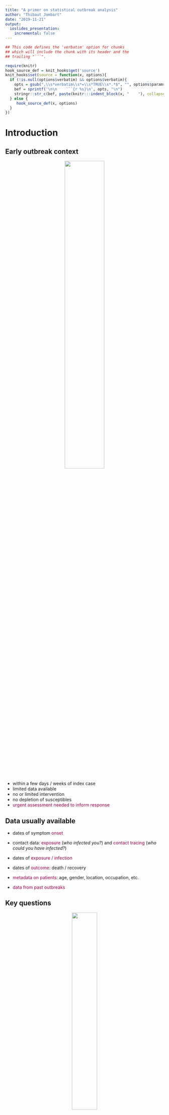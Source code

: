 ```yaml
---
title: "A primer on statistical outbreak analysis"
author: "Thibaut Jombart"
date: "2019-11-21"
output:
  ioslides_presentation:
    incremental: false
---
```




```r
## This code defines the 'verbatim' option for chunks
## which will include the chunk with its header and the
## trailing "```".

require(knitr)
hook_source_def = knit_hooks$get('source')
knit_hooks$set(source = function(x, options){
  if (!is.null(options$verbatim) && options$verbatim){
    opts = gsub(",\\s*verbatim\\s*=\\s*TRUE\\s*.*$", "", options$params.src)
    bef = sprintf('\n\n    ```{r %s}\n', opts, "\n")
    stringr::str_c(bef, paste(knitr:::indent_block(x, "    "), collapse = '\n'), "\n    ```\n")
  } else {
     hook_source_def(x, options)
  }
})
```




# Introduction

## Early outbreak context 

<center>
<img src="../../img/slides/who-shoc-room.jpg" width="50%">
</center>

- within a few days / weeks of index case
- limited data available
- no or limited intervention
- no depletion of susceptibles
- <font color="#99004d">urgent assessment needed to inform response</font>



## Data usually available

- dates of symptom <font color="#99004d">onset</font>

- contact data: <font color="#99004d">exposure</font> (*who infected you?*) and <font color="#99004d">contact tracing</font> (*who could you have infected?*)

- dates of <font color="#99004d">exposure / infection</font>

- dates of <font color="#99004d">outcome</font>: death / recovery

- <font color="#99004d">metadata on patients</font>: age, gender, location, occupation, etc.

- <font color="#99004d">data from past outbreaks</font>



## Key questions

<center>
<img src="../../img/slides/questions.png" width="40%">
</center>

Disease-dependent, but generally includes:

- How fast is it growing?
- What is driving the epidemic growth?
- What is the case fatality ratio?
- Who is most severely affected?
- How many cases should we expect in the next days / weeks?
- ...





# Refresher on statistics

## Some basic definitions

> - <font color="#99004d">**population**</font>: set of all possible observations of a given process/entity
<br>**example**: all possible cases of cholera in location *xxx* 

> - <font color="#99004d">**sample**</font>: subset of the *population*
<br>**example**: all cases of cholera in *xxx* reported last week

> - a <font color="#99004d">**statistic**</font>: quantity used to describe *sample* / *population*
<br>**example**: % of fatalities in cholera cases in *xxx* last week

> - <font color="#99004d">**inference**</font>: statement about *population(s)* from *sample(s)*
<br>**example**: % of fatalities in cholera cases in *xxx* is greater than in *yyy*




## Population, sample, uncertainty

<center>
<img src="../../img/slides/sampling.png" width="90%">
</center>




## Uncertainty *vs* variability

<center>
<img src="../../img/slides/uncertainty_vs_variability.png" width="90%">
</center>




## Good statistical practices

<center>
<img src="../../img/slides/bad_stats_kill_kittens.png" width="60%">
</center>

<br>

> - when presenting <font color="#99004d">**estimates**</font>, show the
associated <font color="#99004d">**uncertainty**</font>

> - always <font color="#99004d">**show the data**</font> when possible (not just a model)

> - account for the <font color="#99004d">**variability**</font> in the data




## Bad practice example 1 {.smaller}

<center>
<img src="../../img/slides/bad_stats_practice_1.png" width="100%">
</center>

Source: Ebola response epicell weekly presentation, Goma (DRC), 19 June 2019





## Bad practice example 2 {.smaller}

<center>
<img src="../../img/slides/bad_stats_practice_2.png" width="100%">
</center>

**Source:** Ebola response epicell weekly presentation, Goma (DRC), 29 May 2019





## Bad practice example 3 {.smaller}

<center>
<img src="../../img/slides/bad_stats_practice_3.png" width="100%">
</center>

**Source:** Ebola response epicell weekly presentation, Goma (DRC), 29 May 2019





# Estimating key delays

## The incubation period

**Definition:** time interval between the <font color="#99004d">date on
infection</font> and the date of <font color="#99004d">symptom onset</font>

<center>
<img src="../../img/slides/incubation-period.jpg" width="50%">
</center>



## The serial interval

**Definition:** time interval between <font color="#99004d">onset of
symptoms</font> in primary and secondary cases.

<center>
<img src="../../img/slides/serial-interval.jpg" width="70%">
</center>



## The generation time

**Definition:** time interval between <font color="#99004d">date of
infections</font> in primary and secondary cases.

<center>
<img src="../../img/slides/generation-time.jpg" width="70%">
</center>



## Estimating the underlying distribution

From empirical distribution (data) to estimated distribution.

<center>
<img src="../../img/slides/underlying-distribution.jpg" width="50%">
</center>

- choose type of distribution (e.g. normal, Poisson, Gamma)

- find $\theta_x$ which maximise $p(x)$, i.e. the <font color="#99004d">likelihood</font>

- visually: best fit between bars (data) and curve (distribution)



## Reminder: what is a likelihood?

<center>
<img src="../../img/slides/likelihood.png" width="85%">

> A <font color="#99004d">relative measure</font> of <font color="#99004d">fit</font> between <font color="#99004d">data</font> and <font color="#99004d">model</font>

</center>


## Discretising continuous distributions

Using continuous distributions to model discrete variables:

<center>
<img src="../../img/slides/discretisation.jpg" width="70%">
</center>



## Fitting discretised Gamma distributions for delays

- <font color="#99004d">flexible</font> distribution (many shapes possibles)

- 2 parameters: *shape*, *scale*

- alternatively: *mean*, *coefficient of variation*

- typical choice for <font color="#99004d">delay</font> distributions

- needs to be <font color="#99004d">discretised</font>




# Estimating mortality

## Case fatality ratio

**Definition:** the <font color="#99004d">proportion</font> of cases who die of
the infection.

<br>

<center>
<img src="../../img/slides/cfr.jpg" width="70%">
</center>



## Associated uncertainty {.small}

- CFR = <font color="#99004d">mean</font> number of death per case $\rightarrow$
  confidence interval is <font color="#99004d">Normally distributed</font>

<center>
<img src="../../img/slides/CI-CFR.jpg" width="60%">
</center>

- standard error: $s_{CFR} = \sqrt{\frac{CFR (1 - CFR)}{D + R}}$
- <font color="#99004d">confidence interval</font> with $\alpha$ threshold:
$$
CI_{(1-\alpha)\%} = CFR \pm s_{CFR} \times Q_{1-\alpha/2} 
$$

where $Q$ is a Normal quantile (e.g. $1.96$ for $\alpha=0.05$)




## Example: confidence intervals of CFR

- CFR: 60%, <font color="#99004d">N = 10</font>:
$$
s_{CFR} = \sqrt{\frac{0.6 \times 0.4}{10}} = 0.155
$$

$$
CI_{95\%} = 0.6 \pm 1.96 \times 0.158 = [0.30 ; 0.90]
$$

- CFR: 60%, <font color="#99004d">N = 100</font>:
$$
s_{CFR} = \sqrt{\frac{0.6 \times 0.4}{100}} = 0.05
$$

$$
CI_{95\%} = 0.6 \pm 1.96 \times 0.05 = [0.50 ; 0.70]
$$




## Common caveats

- "*case fatality <font color="#99004d">rate</font>*": this is a proportion, not a rate

- computation using wrong <font color="#99004d">denominator</font>, i.e. including unknown outcome:

$$
\frac{D}{D + R + U}
$$

(leads to <font color="#99004d">underestimating</font> the CFR)

- not accounting for <font color="#99004d">uncertainty</font>, e.g. comparing CFR across groups without
  statistical tests




# Analysing incidence data

## What is incidence?

**Definition:** the <font color="#99004d">incidence</font> is the number of <font color="#99004d">new
cases</font> on a given time period. 

- relies on dates, typically of <font color="#99004d">onset of symptoms </font>

- only daily incidence is non-ambiguous

- other definitions (e.g. weekly) rely on a <font color="#99004d">starting date</font>

- prone to <font color="#99004d">reporting delays</font>



## Log-linear model of incidence

<center>
<img src="../../img/slides/loglinear-model.jpg" width="90%">
</center>

$log(y) = r \times t + b + \epsilon\:\:$ so that $\:\:\hat{y} = e^{r \times t + b}$

with:

- $r$: <font color="#99004d">growth rate</font>
- b: intercept
- $\epsilon \sim \mathcal{N}(0, \hat{\sigma_{\epsilon}})$




## Doubling time

Let $T$ be the time taken by the incidence to double, given a daily growth rate
$r$.

<center>
<img src="../../img/slides/doubling-time.jpg" width="60%">
</center>

$$
y_2 / y_1 = 2 \:\: \Leftrightarrow  e^{rt_2 + b} / e^{rt_1 + b}  = 2
$$

$$
\Leftrightarrow  e^{r(t_2 - t_1)} = 2  \Leftrightarrow T = log(2) / r
$$



## Log-linear model: pros and cons

**Pros**:

- fast and simple
- predictions possible
- doubling / halving time readily available
- possible extensions to estimate $R_0$ from $r$

**Cons**:

- zero incidence problematic
- non mechanistic
- no inclusion of other information (e.g. serial interval)




## Individual infectiousness over time

**Serial interval:** time interval between <font color="#99004d">onset of
symptoms</font> of primary and secondary cases.

<center>
<img src="../../img/slides/serial-interval-distribution.jpg" width="75%">
</center>



## Global infectiousness over time

<center>
<img src="../../img/slides/force-of-infection.jpg" width="60%">
</center>

$$
\lambda_t = R_0 \times \sum_i w(t - t_i)
$$

with: $\lambda_t$: <font color="#99004d">global force of infection</font>; $w()$: serial interval
distribution; $t_i$: date of symptom onset



## A Poisson model of incidence

<center>
<img src="../../img/slides/nemo.jpg" width="45%">
</center>
<br>

Treat incidence $y_t$ on day $t$ as a Poisson distribution of rate $\lambda_t$:

$$
p(y_t | R_0, y_1, ..., y_{t-1}) = e^{-\lambda_t} \frac{\lambda_t^{y_t}}{(!y_t)}
$$
with (slight rewriting):
$\lambda_t = R_0 \times \sum_{s = 1}^{t-1} y_s w(t - s)$





## Short-term forecasting {.small}

<center>
<img src="../../img/slides/simple-forecasting.jpg" width="70%">
</center>
<br>

- draw $R_0$ from estimated distribution
- simulate $y_{t+1} \sim \mathcal{P}(\lambda_{t+1} | R_0, y_1, ..., y_t)$ for increasing $t$
- repeat many times with different values of $R_0$




## Poisson model: pros and cons

**Pros**:

- still fast, reasonably simple (1 parameter)
- accommodates zero incidence
- <font color="#99004d">predictions possible</font>: forward simulation (Poisson)
- integrates information on <font color="#99004d">serial interval</font>
- extension to <font color="#99004d">time-varying</font> $R$ (*EpiEstim*)


**Cons**:

- needs information on serial interval
- no spatial processes
- assumes constant reporting
- likelihood / Bayesian methods harder to communicate



## 

<br>

<center>
<img src="../../img/slides/the-end.jpg" width="100%">
</center>

